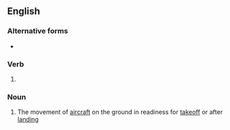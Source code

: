 ==English==

===Alternative forms===
* {{l|en|taxying}}

===Verb===
{{head|en|verb form}}

# {{present participle of|en|taxi|nocat=1}}

===Noun===
{{wikipedia}}
{{en-noun|~}}

# {{lb|en|aviation}} The movement of [[aircraft]] on the ground in readiness for [[takeoff]] or after [[landing]]